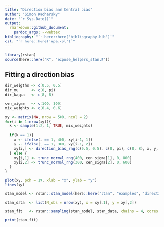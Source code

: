 ```yaml
---
title: "Direction bias and Central bias"
author: "Simon Kucharsky"
date: "`r Sys.Date()`"
output: 
  rmarkdown::github_document:
    pandoc_args: --webtex
bibliography: "`r here::here('bibliography.bib')`"
csl: "`r here::here('apa.csl')`"
---
```





```r
library(rstan)
source(here::here("R", "expose_helpers_stan.R"))
```



## Fitting a direction bias


```r
dir_weigths <- c(0.5, 0.5)
dir_mu      <- c(0, pi)
dir_kappa   <- c(8, 8)

cen_sigma   <- c(100, 100)
mix_weights <- c(0.4, 0.6)

xy <- matrix(NA, nrow = 500, ncol = 2)
for(i in 1:nrow(xy)){
  k <- sample(1:2, 1, TRUE, mix_weights)
  
  if(k == 1){
    x <- ifelse(i == 1, 400, xy[i-1, 1])
    y <- ifelse(i == 1, 300, xy[i-1, 2])
    xy[i,] <- direction_bias_rng(c(0.5, 0.5), c(0, pi), c(8, 8), x, y, 0, 800, 0, 600)
  } else {
    xy[i,1] <- trunc_normal_rng(400, cen_sigma[1], 0, 800)
    xy[i,2] <- trunc_normal_rng(300, cen_sigma[2], 0, 600)
  }
}

plot(xy, pch = 19, xlab = "x", ylab = "y")
lines(xy)
```

```r
stan_model <- rstan::stan_model(here::here("stan", "examples", "direction_central_bias_single.stan"), isystem = here::here())

stan_data  <- list(N_obs = nrow(xy), x = xy[,1], y = xy[,2])

stan_fit   <- rstan::sampling(stan_model, stan_data, chains = 4, cores = 4, warmup = 500, iter = 1000, refresh = 250)

print(stan_fit)
```


